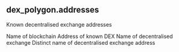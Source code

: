 ## dex_polygon.addresses 
Known decentralised exchange addresses

<ParamField path="blockchain">
Name of blockchain
</ParamField>
<ParamField path="address">
Address of known DEX
</ParamField>
<ParamField path="dex_name">
Name of decentralised exchange
</ParamField>
<ParamField path="distinct_name">
Distinct name of decentralised exchange address
</ParamField>
